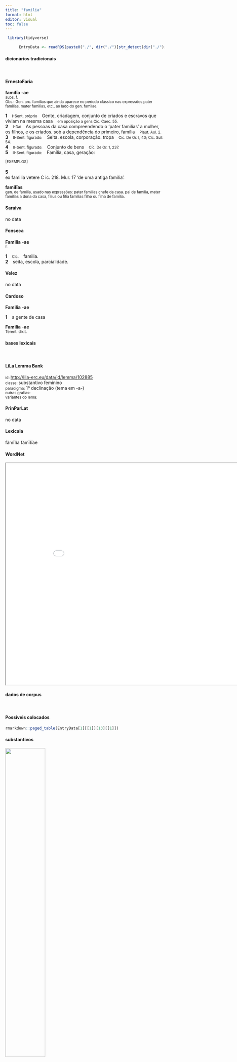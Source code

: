 ```yaml
---
title: "familia"
format: html
editor: visual
toc: false
---
```



```r
 library(tidyverse) 

      EntryData <- readRDS(paste0("./", dir("./")[str_detect(dir("./"), "_xx102-97-109-105-108-105-97xx_.rds")]))

```


#### dicionários tradicionais

&emsp;




::: panel-tabset

#### ErnestoFaria

<b>familĭa</b> <b>-ae</b> <br> <small>subs. f.</small> <br> <small>Obs.: Gen. arc. familias que ainda aparece no período clássico nas expressões pater familias, mater familias, etc., ao lado do gen. familae.</small>   <p> <b>1</b> &ensp; <small>I-Sent. próprio</small> &ensp; Gente, criadagem, conjunto de criados e escravos que viviam na mesma casa &ensp; <small>em oposição a gens Cíc. Caec. 55.</small> <br> <b>2</b> &ensp; <small>I-Daí</small> &ensp; As pessoas da casa compreendendo o ‘pater familias’ a mulher, os filhos, e os criados. sob a dependência do primeiro, família &ensp; <small>Plaut. Aul. 2.</small> <br> <b>3</b> &ensp; <small>II-Sent. figurado:</small> &ensp; Seita. escola, corporação. tropa &ensp; <small>Cíc. De Or. I, 40; Cíc. Sull. 54.</small> <br> <b>4</b> &ensp; <small>II-Sent. figurado:</small> &ensp; Conjunto de bens &ensp; <small>Cíc. De Or. 1, 237.</small> <br> <b>5</b> &ensp; <small>II-Sent. figurado:</small> &ensp; Família, casa, geração: &ensp; <small></small> </p>   <p><small>[EXEMPLOS]</small><br> <br><b>5</b><br>ex familia vetere C ic. 218. Mur. 17 ‘de uma antiga familia’. </p> 
 <b>familĭas</b> <br> <small>gen. de familia, usado nas expressões: pater familias chefe da casa. pai de família, mater familias a dona da casa, filius ou filia familias filho ou filha de família.</small> <br> <small></small>




#### Saraiva

no data




#### Fonseca

<b>Familia</b> -<b>ae</b> <br> <small>f.</small>   <p> <b>1</b> &ensp; <small>Cic.</small> &ensp; familia. <br> <b>2</b> &ensp; seita, escola, parcialidade. </p>




#### Velez

no data




#### Cardoso

<b>Familia</b> -<b>ae</b>   <p> <b>1</b> &ensp; a gente de casa </p> 
 <b>Familia</b> -<b>ae</b> <br> <small>Terent. dixit.</small>


:::



#### bases lexicais

&emsp;






::: panel-tabset

#### LiLa Lemma Bank

<small> id: </small> <a href=' http://lila-erc.eu/data/id/lemma/102885 ' target="_blank"> http://lila-erc.eu/data/id/lemma/102885 </a> <br>
<small> classe: </small> substantivo feminino   <br>
<small> paradigma: </small> 1ª declinação (tema em -a-) <br>
<small> outras grafias: </small>  <br>
<small> variantes do lema: </small>  <br>





#### PrinParLat

no data




#### Lexicala

fămĭlĭa 
 fămĭlĭae




#### WordNet

<iframe width='900' height='700' src='Media/Tree__xx102-97-109-105-108-105-97xx__sem_type_lexemes_pt.html'>

</iframe>


:::



#### dados de corpus

&emsp;




::: panel-tabset

#### Possíveis colocados

```r

rmarkdown::paged_table(EntryData[1][[1]][13][[1]])

```


#### substantivos

![](./Media/wordcloud__xx102-97-109-105-108-105-97xx__BY_collocate_scoreSUBST.webp){width=50% fig-alt='This chart plots collocate by scoreSUBST, for the headword familia here are all the values plotted: collocate: mater; scoreSUBST: 3. collocate: pater; scoreSUBST: 3. collocate: uester; scoreSUBST: 0'}




#### adjetivos

![](./Media/wordcloud__xx102-97-109-105-108-105-97xx__BY_collocate_scoreADJ.webp){width=50% fig-alt='This chart plots collocate by scoreADJ, for the headword familia here are all the values plotted: collocate: mater; scoreADJ: 0. collocate: pater; scoreADJ: 0. collocate: uester; scoreADJ: 0'}




#### verbos

![](./Media/wordcloud__xx102-97-109-105-108-105-97xx__BY_collocate_scoreVERBO.webp){width=50% fig-alt='This chart plots collocate by scoreVERBO, for the headword familia here are all the values plotted: collocate: mater; scoreVERBO: 0. collocate: pater; scoreVERBO: 0. collocate: uester; scoreVERBO: 0'}




#### advérbios

![](./Media/wordcloud__xx102-97-109-105-108-105-97xx__BY_collocate_scoreADV.webp){width=50% fig-alt='This chart plots collocate by scoreADV, for the headword familia here are all the values plotted: collocate: mater; scoreADV: 0. collocate: pater; scoreADV: 0. collocate: uester; scoreADV: 0'}




#### preposições e conjunções

![](./Media/wordcloud__xx102-97-109-105-108-105-97xx__BY_collocate_scoreFUNC.webp){width=50% fig-alt='This chart plots collocate by scoreFUNC, for the headword familia here are all the values plotted: collocate: mater; scoreFUNC: 0. collocate: pater; scoreFUNC: 0. collocate: uester; scoreFUNC: 0'}


:::



::: panel-tabset

#### ExemplosTraduzidos

<p> neque enim licuit aliter uestro generi nomini <b>familiae</b> disciplinae <br> <small> Cic.Lig.20 <br> pois não foi permitida outra coisa à vossa linhagem, nome, família, princípios. <small> [JDD] </small> </small> </p>
; <p> debemus patrem <b>familias</b> domi suae occidi nolle neque tamen id ipsum abunde <br> <small> Cic.Att.4.15.4 <br> que eles não querem que um pai de família seja morto em sua própria casa, e mesmo isso, contudo, não por grande maioria. <small> [JDD, de outra edição] </small> </small> </p>
; <p> ita litteris istius patri <b>familias</b> L. Titio ciui Romano anulus de digito detractus est <br> <small> Cic.Ver.2.4.58.5 <br> Assim, com uma carta desse sujeito foi tirado ao pai de família Lúcio Títio, cidadão romano, o anel de seu dedo. <small> [JDD] </small> </small> </p>
; <p> quae si se aurum Caelio commodasse non dicit si uenenum ab hoc sibi paratum esse non arguit petulanter facimus si matrem <b>familias</b> secus quam matronarum sanctitas postulat nominamus <br> <small> Cic.Cael.32 <br> E se ela não diz que tinha emprestado o ouro a Célio, se ela não acusa que o veneno lhe foi preparado por este, agimos descaradamente se nomeamos uma mãe de família de modo diferente do que exige a honestidade das matronas. <small> [JDD] </small> </small> </p>





#### Frequência por autor

![](./Media/barchart__xx102-97-109-105-108-105-97xx__lemma_BY_author_Frequencies.webp){width=50% fig-alt='This charts plots the frequency of lemma by author_Frequencies. The Suetonius subcorpus registers the highest normalized frequency, with the value of 33.08 and an absolute frequency of 3. The Phaedrus subcorpus follows, with a normalized frequency of 7.59 and an absolute frequency of 5. the subcorpus with the least normalized frequency is Horatius with the normalized value of 0 and an absolute freqeuncy of 0. here are all the values: subcorpus: Caesar ; normalized frequency: 3 ; absolute frequency: 1.13301608882846. subcorpus: Cicero ; normalized frequency: 40 ; absolute frequency: 2.4918392265331. subcorpus: Horatius ; normalized frequency: 0 ; absolute frequency: 0. subcorpus: Ovidius ; normalized frequency: 0 ; absolute frequency: 0. subcorpus: Phaedrus ; normalized frequency: 5 ; absolute frequency: 7.59070897221801. subcorpus: Sallustius ; normalized frequency: 5 ; absolute frequency: 4.63778870234672. subcorpus: Seneca ; normalized frequency: 4 ; absolute frequency: 0.746533286052892. subcorpus: Suetonius ; normalized frequency: 3 ; absolute frequency: 33.0760749724366. subcorpus: Tacitus ; normalized frequency: 1 ; absolute frequency: 3.43288705801579. subcorpus: Vergilius ; normalized frequency: 0 ; absolute frequency: 0. subcorpus: Hieronymus ; normalized frequency: 0 ; absolute frequency: 0'}




#### Frequência por gênero

![](./Media/barchart__xx102-97-109-105-108-105-97xx__lemma_BY_genre_Frequencies.webp){width=50% fig-alt='This charts plots the frequency of lemma by genre_Frequencies. The Poesia.didática subcorpus registers the highest normalized frequency, with the value of 4.24 and an absolute frequency of 5. The Prosa.oratória subcorpus follows, with a normalized frequency of 3.55 and an absolute frequency of 37. the subcorpus with the least normalized frequency is Poesia.lírica with the normalized value of 0 and an absolute freqeuncy of 0. here are all the values: subcorpus: Prosa.histórica ; normalized frequency: 12 ; absolute frequency: 2.92120061345213. subcorpus: Prosa.filosófica ; normalized frequency: 5 ; absolute frequency: 0.823709658819459. subcorpus: Prosa.oratória ; normalized frequency: 37 ; absolute frequency: 3.55246608355016. subcorpus: Prosa.epistolográfica ; normalized frequency: 2 ; absolute frequency: 0.529955748694984. subcorpus: Poesia.lírica ; normalized frequency: 0 ; absolute frequency: 0. subcorpus: Poesia.didática ; normalized frequency: 5 ; absolute frequency: 4.24124183560947. subcorpus: Poesia.trágica ; normalized frequency: 0 ; absolute frequency: 0. subcorpus: Poesia.épica ; normalized frequency: 0 ; absolute frequency: 0. subcorpus: Prosa.ficcional ; normalized frequency: 0 ; absolute frequency: 0'}




#### Frequência por século

![](./Media/barchart__xx102-97-109-105-108-105-97xx__lemma_BY_period_Frequencies.webp){width=50% fig-alt='This charts plots the frequency of lemma by period_Frequencies. The II.d.C. subcorpus registers the highest normalized frequency, with the value of 10.47 and an absolute frequency of 4. The I.a.C. subcorpus follows, with a normalized frequency of 2.23 and an absolute frequency of 48. the subcorpus with the least normalized frequency is IV.d.C. with the normalized value of 0 and an absolute freqeuncy of 0. here are all the values: subcorpus: I.a.C. ; normalized frequency: 48 ; absolute frequency: 2.23411682569234. subcorpus: I.d.C. ; normalized frequency: 9 ; absolute frequency: 1.37677833868747. subcorpus: II.d.C. ; normalized frequency: 4 ; absolute frequency: 10.4712041884817. subcorpus: IV.d.C. ; normalized frequency: 0 ; absolute frequency: 0'}


:::

